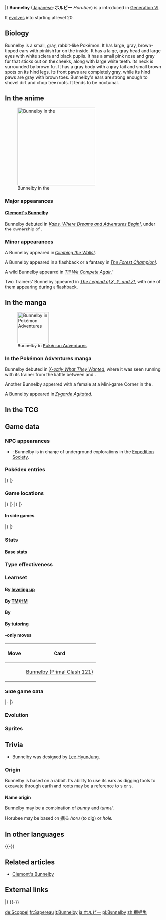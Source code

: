 {{PokémonPrevNext/Head|type=Normal}}
{{PokémonPrevNext/Pokémon|type=Normal|prevnum=658|prev=Greninja|nextnum=660|next=Diggersby|roundleft=tl|roundright=tr}}
{{PokémonPrevNext/Disambig|species=Bunnelby}}
|}
{{Pokémon Infobox
|name=Bunnelby
|jname=ホルビー
|jtranslit=Horubī
|tmname=Horubee
|category=Digging
|typebox=1
|type1=Normal
|ndex=659
|karea=Central
|kdex=010
|height-ftin=1'04"
|height-m=0.4
|weight-lbs=11.0
|weight-kg=5.0
|abilityn=d
|ability1=Pickup
|ability2=Cheek Pouch
|abilityd=Huge Power
|egggroupn=1
|egggroup1=Field
|gendercode=127
|eggcycles=15
|evtotal=1
|evsp=1
|expyield=47
|lv100exp=1,000,000
|color=Brown
|catchrate=255
|body=06
|pokefordex=bunnelby
|generation=6
|friendship=70
}}
'''Bunnelby''' ([[List of Japanese Pokémon names|Japanese]]: '''ホルビー''' ''Horubee'') is a {{type|Normal}} {{OBP|Pokémon|species}} introduced in [[Generation VI]].

It [[Evolution|evolves]] into {{p|Diggersby}} starting at level 20.

==Biology==
Bunnelby is a small, gray, rabbit-like Pokémon. It has large, gray, brown-tipped ears with pinkish fur on the inside. It has a large, gray head and large eyes with white sclera and black pupils. It has a small pink nose and gray fur that sticks out on the cheeks, along with large white teeth. Its neck is surrounded by brown fur. It has a gray body with a gray tail and small brown spots on its hind legs. Its front paws are completely gray, while its hind paws are gray with brown toes. Bunnelby's ears are strong enough to shovel dirt and chop tree roots. It tends to be nocturnal.

==In the anime==
[[File:Clemont Bunnelby.png|thumb|250px|left|Bunnelby in the {{pkmn|anime}}]]
===Major appearances===
====[[Clemont's Bunnelby]]====
Bunnelby debuted in ''[[XY001|Kalos, Where Dreams and Adventures Begin!]]'', under the ownership of {{an|Clemont}}.

===Minor appearances===
A Bunnelby appeared in ''[[XY025|Climbing the Walls!]]''.

A Bunnelby appeared in a flashback or a fantasy in ''[[XY035|The Forest Champion!]]''.

A wild Bunnelby appeared in ''[[XY140|Till We Compete Again!]]''

Two Trainers' Bunnelby appeared in ''[[SS036|The Legend of X, Y, and Z!]]'', with one of them appearing during a flashback.

==In the manga==
[[File:Bunnelby Adventures.png|thumb|100px|Bunnelby in [[Pokémon Adventures]]]]
===In the Pokémon Adventures manga===
Bunnelby debuted in ''[[PAXY02|X-actly What They Wanted]]'', where it was seen running with its trainer from the battle between {{p|Xerneas}} and {{p|Yveltal}}.

Another Bunnelby appeared with a female {{tc|Rising Star}} at a Mini-game Corner in the {{chap|X & Y}}.

A Bunnelby appeared in ''[[PAXY37|Zygarde Agitated]]''.

==In the TCG==
{{main|Bunnelby (TCG)}}

==Game data==
===NPC appearances===
*{{g|Super Mystery Dungeon}}: Bunnelby is in charge of underground explorations in the [[Expedition Society]].

===Pokédex entries===
{{Dex/Header|type=normal}}
{{Dex/NA|gen=VI}}
{{Dex/Gen|gen=VI}}
{{Dex/Entry1|v=X|t=FFF|entry=They use their large ears to dig burrows. They will dig the whole night through.}}
{{Dex/Entry1|v=Y|entry=It has ears like shovels. Digging holes strengthens its ears so much that they can sever thick roots effortlessly.}}
{{Dex/Entry1|v=Omega Ruby|t=FFF|entry=They use their large ears to dig burrows. They will dig the whole night through.}}
{{Dex/Entry1|v=Alpha Sapphire|t=FFF|entry=It has ears like shovels. Digging holes strengthens its ears so much that they can sever thick roots effortlessly.}}
|}
|}
{{Dex/Footer}}

===Game locations===
{{Availability/Header|type=normal}}
{{Availability/NA|gen=VI}}
{{Availability/Gen|gen=VI}}
{{Availability/Entry2|v=X|v2=Y|t=FFF|area=[[Route]]s {{rtn|2|kalos}}, {{rtn|3|kalos}}, {{rtn|5|kalos}}, and {{rtn|22|kalos}}}}
{{Availability/Entry2/None||v=Omega Ruby|v2=Alpha Sapphire}}
|}
|}
{{Availability/Gen|gen=VII}}
{{Availability/Entry2/None|v=Sun|v2=Moon|area=[[Pokémon Bank]]}}
{{Availability/Entry2/None|v=Ultra Sun|v2=Ultra Moon|area=[[Pokémon Bank]]}}
|}
|}
{{Availability/Footer}}

====In side games====
{{Availability/Header|type=Normal}}
{{Availability/NA|gen=VI}}
{{Availability/Gen|gen=VI}}
{{Availability/Entry1|1|v=Battle Trozei|color={{defense color}}|area=[[Renegade Meadow#Stage 3|Renegade Meadow: Stage 3]]}}
{{Availability/Entry1|1|v=Shuffle|color={{beauty color}}|area=[[Violeta Palace|Violeta Palace: Stage 388]]}}
{{Availability/Entry1|1|v=Rumble World|color={{fire color}}|area=[[Dark Land#Forgotten Forest|Dark Land: Forgotten Forest]] <small>(All Areas)</small>}}
|}
|}
{{Availability/Footer}}

===Stats===
====Base stats====
{{BaseStats
|type=Normal
|HP=38
|Attack=36
|Defense=38
|SpAtk=32
|SpDef=36
|Speed=57}}

===Type effectiveness===
{{TypeEffectiveness
|type1=Normal
|Normal=100
|Flying=100
|Fighting=200
|Ground=100
|Rock=100
|Bug=100
|Poison=100
|Ghost=0
|Steel=100
|Fire=100
|Grass=100
|Electric=100
|Psychic=100
|Water=100
|Ice=100
|Dragon=100
|Dark=100
|Fairy=100
|notes=yes
|normal=yes
|newghost=1}}

===Learnset===
====By [[Level|leveling up]]====
{{learnlist/levelh/7|Bunnelby|Normal|Normal|6}}
{{learnlist/level7|1|Tackle|Normal|Physical|40|100|35||'''}}
{{learnlist/level7|1|Agility|Psychic|Status|&mdash;|&mdash;|30}}
{{learnlist/level7|1|Leer|Normal|Status|&mdash;|100|30}}
{{learnlist/level7|7|Quick Attack|Normal|Physical|40|100|30||'''}}
{{learnlist/level7|10|Double Slap|Normal|Physical|15|85|10||'''}}
{{learnlist/level7|13|Mud-Slap|Ground|Special|20|100|10||''}}
{{learnlist/level7|15|Take Down|Normal|Physical|90|85|20||'''}}
{{learnlist/level7|18|Mud Shot|Ground|Special|55|95|15||''}}
{{learnlist/level7|20|Double Kick|Fighting|Physical|30|100|30}}
{{learnlist/level7|25|Odor Sleuth|Normal|Status|&mdash;|&mdash;|40}}
{{learnlist/level7|29|Flail|Normal|Physical|&mdash;|100|15||'''}}
{{learnlist/level7|33|Dig|Ground|Physical|80|100|10||''}}
{{learnlist/level7|38|Bounce|Flying|Physical|85|85|5}}
{{learnlist/level7|42|Super Fang|Normal|Physical|&mdash;|90|10}}
{{learnlist/level7|47|Facade|Normal|Physical|70|100|20||'''}}
{{learnlist/level7|49|Earthquake|Ground|Physical|100|100|10||''}}
{{learnlist/levelf/7|Bunnelby|Normal|Normal|6}}

====By [[TM]]/[[HM]]====
{{learnlist/tmh/7|Bunnelby|Normal|Normal|6}}
{{learnlist/tm7|TM01|Work Up|Normal|Status|&mdash;|&mdash;|30}}
{{learnlist/tm7|TM06|Toxic|Poison|Status|&mdash;|90|10}}
{{learnlist/tm7|TM08|Bulk Up|Fighting|Status|&mdash;|&mdash;|20}}
{{learnlist/tm7|TM10|Hidden Power|Normal|Special|60|100|15}}
{{learnlist/tm7|TM17|Protect|Normal|Status|&mdash;|&mdash;|10}}
{{learnlist/tm7|TM21|Frustration|Normal|Physical|&mdash;|100|20||'''}}
{{learnlist/tm7|TM23|Smack Down|Rock|Physical|50|100|15}}
{{learnlist/tm7|TM26|Earthquake|Ground|Physical|100|100|10||''}}
{{learnlist/tm7|TM27|Return|Normal|Physical|&mdash;|100|20||'''}}
{{learnlist/tm7|TM31|Brick Break|Fighting|Physical|75|100|15}}
{{learnlist/tm7|TM32|Double Team|Normal|Status|&mdash;|&mdash;|15}}
{{learnlist/tm7|TM36|Sludge Bomb|Poison|Special|90|100|10}}
{{learnlist/tm7|TM37|Sandstorm|Rock|Status|&mdash;|&mdash;|10}}
{{learnlist/tm7|TM39|Rock Tomb|Rock|Physical|60|95|15}}
{{learnlist/tm7|TM41|Torment|Dark|Status|&mdash;|100|15}}
{{learnlist/tm7|TM42|Facade|Normal|Physical|70|100|20||'''}}
{{learnlist/tm7|TM44|Rest|Psychic|Status|&mdash;|&mdash;|10}}
{{learnlist/tm7|TM45|Attract|Normal|Status|&mdash;|100|15}}
{{learnlist/tm7|TM46|Thief|Dark|Physical|60|100|25}}
{{learnlist/tm7|TM48|Round|Normal|Special|60|100|15||'''}}
{{learnlist/tm7|TM56|Fling|Dark|Physical|&mdash;|100|10}}
{{learnlist/tm7|TM66|Payback|Dark|Physical|50|100|10}}
{{learnlist/tm7|TM71|Stone Edge|Rock|Physical|100|80|5}}
{{learnlist/tm7|TM78|Bulldoze|Ground|Physical|60|100|20||''}}
{{learnlist/tm7|TM80|Rock Slide|Rock|Physical|75|90|10}}
{{learnlist/tm7|TM86|Grass Knot|Grass|Special|&mdash;|100|20}}
{{learnlist/tm7|TM87|Swagger|Normal|Status|&mdash;|85|15}}
{{learnlist/tm7|TM88|Sleep Talk|Normal|Status|&mdash;|&mdash;|10}}
{{learnlist/tm7|TM89|U-turn|Bug|Physical|70|100|20}}
{{learnlist/tm7|TM90|Substitute|Normal|Status|&mdash;|&mdash;|10}}
{{learnlist/tm7|TM93|Wild Charge|Electric|Physical|90|100|15}}
{{learnlist/tm7|TM94|Surf|Water|Special|90|100|15}}
{{learnlist/tm7|TM96|Nature Power|Normal|Status|&mdash;|&mdash;|20}}
{{learnlist/tm7|TM100|Confide|Normal|Status|&mdash;|&mdash;|20}}
{{learnlist/tmf/7|Bunnelby|Normal|Normal|6}}

====By {{pkmn|breeding}}====
{{learnlist/breedh/7|Bunnelby|Normal|Normal|6}}
{{learnlist/breed7|{{MSP|027|Sandshrew}}{{MSP|027A|Sandshrew}}{{MSP|028|Sandslash}}{{MSP|028A|Sandslash}}{{MSP|161|Sentret}}{{MSP|162|Furret}}<br>{{MSP|206|Dunsparce}}{{MSP|231|Phanpy}}{{MSP|232|Donphan}}{{MSP|363|Spheal}}{{MSP|364|Sealeo}}{{MSP|365|Walrein}}<br>{{MSP|399|Bidoof}}{{MSP|400|Bibarel}}{{MSP|517|Munna}}{{MSP|518|Musharna}}{{MSP|775|Komala}}{{MSP|777|Togedemaru}}|Defense Curl|Normal|Status|&mdash;|&mdash;|40}}
{{learnlist/breed7|{{MSP|027|Sandshrew}}{{MSP|028|Sandslash}}{{MSP|155|Cyndaquil}}{{MSP|156|Quilava}}{{MSP|157|Typhlosion}}{{MSP|206|Dunsparce}}<br>{{MSP|231|Phanpy}}{{MSP|232|Donphan}}{{MSP|320|Wailmer}}{{MSP|321|Wailord}}{{MSP|363|Spheal}}{{MSP|364|Sealeo}}<br>{{MSP|365|Walrein}}{{MSP|399|Bidoof}}{{MSP|400|Bibarel}}{{MSP|498|Tepig}}{{MSP|499|Pignite}}{{MSP|500|Emboar}}<br>{{MSP|554|Darumaka}}{{MSP|555|Darmanitan}}{{MSP|650|Chespin}}{{MSP|651|Quilladin}}{{MSP|652|Chesnaught}}{{MSP|775|Komala}}<br>{{MSP|777|Togedemaru}}|Rollout|Rock|Physical|30|90|20}}
{{learnlist/breed7|{{MSP|225|Delibird}}|Spikes|Ground|Status|&mdash;|&mdash;|20|*}}
{{learnlist/breedf/7|Bunnelby|Normal|Normal|6}}

====By [[Move Tutor|tutoring]]====
{{learnlist/tutorh/7|Bunnelby|Normal|Normal|6}}
{{learnlist/tutor7|Bounce|Flying|Physical|85|85|5|||no|yes}}
{{learnlist/tutor7|Endeavor|Normal|Physical|—|100|5|||no|yes}}
{{learnlist/tutor7|Iron Head|Steel|Physical|80|100|15|||no|yes}}
{{learnlist/tutor7|Iron Tail|Steel|Physical|100|75|15|||no|yes}}
{{learnlist/tutor7|Last Resort|Normal|Physical|140|100|5||'''|no|yes}}
{{learnlist/tutor7|Recycle|Normal|Status|—|—|10|||no|yes}}
{{learnlist/tutor7|Snore|Normal|Special|50|100|15||'''|no|yes}}
{{learnlist/tutor7|Super Fang|Normal|Physical|—|90|10|||no|yes}}
{{learnlist/tutorf/7|Bunnelby|Normal|Normal|6}}

===={{Trading Card Game}}-only moves====
{| class="roundy" style="margin:auto; background: #{{tcg colorless color light}}; border: 3px solid #{{tcg colorless color}}"
|-
! Move
! Card
|- style="background:#fff"
| {{m|Rototiller}}
| [[Bunnelby (Primal Clash 121)]]
|}

===Side game data===
{{Spindata/Head|type=Normal}}
{{Template:Spindata/Battle Trozei|col=6|type=Normal|ndex=659
|power=1
}}
|-
{{Spindata/Shuffle|col=6|type=Normal|ndex=659|num=545
|min=30
|max=85
|raisemaxlevel=5
|skill=Cloud Clear
|skilldesc=Clears away one black-cloud disruption without fail.
}}
|}

===Evolution===
{{Evobox-2
|type1=normal
|pictype=art
|no1=659
|name1=Bunnelby
|type1-1=Normal
|evo1={{bag|Rare Candy}} <br>{{color2|000|Level|Level 20}}
|no2=660
|name2=Diggersby
|type1-2=Normal
|type2-2=Ground}}

===Sprites===
{{Spritebox/Header|type=normal}}
{{Spritebox/NA|gen=VI}}
{{Spritebox/6|ndex=659}}
{{Spritebox/7|ndex=659}}
{{Spritebox/Footer|659|Bunnelby}}

==Trivia==
* Bunnelby was designed by [[Lee HyunJung]].

===Origin===
Bunnelby is based on a rabbit. Its ability to use its ears as digging tools to excavate through earth and roots may be a reference to {{wp|trowel}}s or {{wp|shovel}}s.

====Name origin====
Bunnelby may be a combination of ''bunny'' and ''tunnel''.

Horubee may be based on 掘る ''horu'' (to dig) or ''hole''.

==In other languages==
{{Other languages|type=Normal|type2=Normal
|ja=ホルビー ''Horubee''|jameaning=From {{tt|掘る ''horu''| to dig}}
|fr=Sapereau|frmeaning=From ''{{tt|saper|erode}}'' and ''{{tt|lapereau|rabbit}}
|es=Bunnelby|esmeaning=Same as English name
|de=Scoppel|demeaning=From ''scoop'' and ''{{tt|hoppeln|to hop}}
|it=Bunnelby|itmeaning=Same as English name
|ko=파르빗 ''Pareubit''|komeaning=From {{tt|파다 ''pada''|to dig}} and ''rabbit''
|zh_cmn=掘掘兔 ''Juéjuétù''|zh_cmnmeaning=From {{tt|掘 ''jué''|to dig}} and {{tt|兔 ''tù''|rabbit}}
|zh_yue=掘掘兔 ''Gwahtgwahttou''|zh_yuemeaning=From {{tt|掘 ''gwaht''|to dig}} and {{tt|兔 ''tou''|rabbit}}
|hi=बनेलबी ''Bunnelby''|himeaning=Transcription of English name
|ru=Баннелби ''Bannelbi''|rumeaning=Transcription of English name
}}
{{-}}

==Related articles==
*[[Clemont's Bunnelby]]

==External links==

{{PokémonPrevNext/Head|type=Normal}}
{{PokémonPrevNext/Pokémon|type=Normal|prevnum=658|prev=Greninja|nextnum=660|next=Diggersby}}
|}
{{-}}
{{Project Pokédex notice}}

[[de:Scoppel]]
[[fr:Sapereau]]
[[it:Bunnelby]]
[[ja:ホルビー]]
[[pl:Bunnelby]]
[[zh:掘掘兔]]